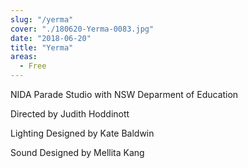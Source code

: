 ---
slug: "/yerma"
cover: "./180620-Yerma-0083.jpg"
date: "2018-06-20"
title: "Yerma"
areas:
  - Free
---
NIDA Parade Studio with NSW Deparment of Education


Directed by Judith Hoddinott

Lighting Designed by Kate Baldwin

Sound Designed by Mellita Kang


